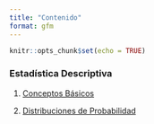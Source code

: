 ```yaml
---
title: "Contenido"
format: gfm
---
```


```r
knitr::opts_chunk$set(echo = TRUE)
```

### Estadística Descriptiva

1. [Conceptos Básicos](./Contenido/1_Estadística_Descriptiva/1_Conceptos_básicos/doc.html)

2. [Distribuciones de Probabilidad](./Contenido/1_Estadística_Descriptiva/2_Distribuciones_de_Probabilidad/doc.html)
